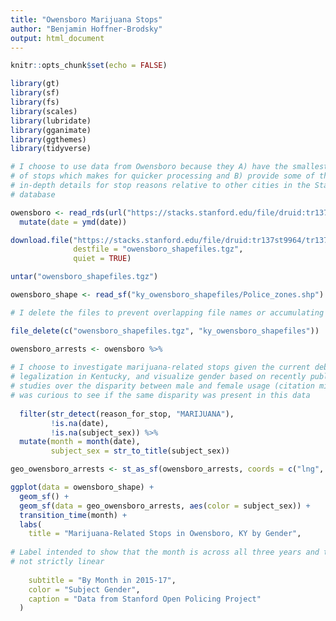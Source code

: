 ```yaml
---
title: "Owensboro Marijuana Stops"
author: "Benjamin Hoffner-Brodsky"
output: html_document
---
```


```r
knitr::opts_chunk$set(echo = FALSE)

library(gt)
library(sf)
library(fs)
library(scales)
library(lubridate)
library(gganimate)
library(ggthemes)
library(tidyverse)

# I choose to use data from Owensboro because they A) have the smallest number
# of stops which makes for quicker processing and B) provide some of the most
# in-depth details for stop reasons relative to other cities in the Stanford
# database

owensboro <- read_rds(url("https://stacks.stanford.edu/file/druid:tr137st9964/tr137st9964_ky_owensboro_2019_02_25.rds")) %>% 
  mutate(date = ymd(date))

download.file("https://stacks.stanford.edu/file/druid:tr137st9964/tr137st9964_ky_owensboro_shapefiles_2019_02_25.tgz",
              destfile = "owensboro_shapefiles.tgz",
              quiet = TRUE)

untar("owensboro_shapefiles.tgz")

owensboro_shape <- read_sf("ky_owensboro_shapefiles/Police_zones.shp")

# I delete the files to prevent overlapping file names or accumulating github space 

file_delete(c("owensboro_shapefiles.tgz", "ky_owensboro_shapefiles"))

```


```r

owensboro_arrests <- owensboro %>% 
  
# I choose to investigate marijuana-related stops given the current debate over
# legalization in Kentucky, and visualize gender based on recently published
# studies over the disparity between male and female usage (citation missing). I
# was curious to see if the same disparity was present in this data
  
  filter(str_detect(reason_for_stop, "MARIJUANA"),
         !is.na(date),
         !is.na(subject_sex)) %>% 
  mutate(month = month(date),
         subject_sex = str_to_title(subject_sex))

geo_owensboro_arrests <- st_as_sf(owensboro_arrests, coords = c("lng", "lat"), crs = 4326)

ggplot(data = owensboro_shape) +
  geom_sf() + 
  geom_sf(data = geo_owensboro_arrests, aes(color = subject_sex)) +
  transition_time(month) + 
  labs(
    title = "Marijuana-Related Stops in Owensboro, KY by Gender",
    
# Label intended to show that the month is across all three years and therefore
# not strictly linear
  
    subtitle = "By Month in 2015-17",
    color = "Subject Gender",
    caption = "Data from Stanford Open Policing Project"
  )
```

